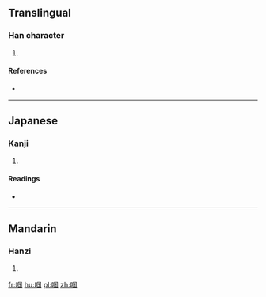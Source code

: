 {{also|嘓}}
==Translingual==

===Han character===
{{Han char|rn=30|rad=口|as=08|sn=11|four=|canj=RWMI|ids=⿰口国}}

# {{defn|Han|sort=口08}}

====References====
* {{Han ref|kx=0196.261|hdz=10640.061|uh=556F|ud=21871}}

----

==Japanese==

===Kanji===
{{ja-kanji|grade=|rs=口08}}

# {{defn|lang=ja|sort=口08}}

====Readings====
* {{ja-readings|on=[[かく]] (kaku), [[きょく]] (kyoku)|kun=}}

----

==Mandarin==

===Hanzi===
{{cmn-hanzi|pin=[[guo]] ([[guo5]])|wg=kuo<sup>5</sup>}}

# {{defn|lang=cmn|sort=口08}}

[[fr:啯]]
[[hu:啯]]
[[pl:啯]]
[[zh:啯]]